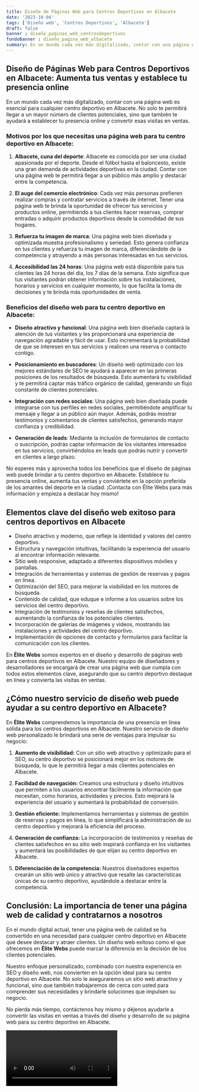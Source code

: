 ```yaml
---
title: Diseño de Páginas Web para Centros Deportivos en Albacete
date: '2023-10-04'
tags: ['Diseño web', 'Centros Deportivos', 'Albacete']
draft: false
banner : diseño_paginas_web_centrosdeportivos
fondoBanner : diseño_pagina_web_albacete
summary: En un mundo cada vez más digitalizado, contar con una página web es esencial para cualquier centro deportivo en Albacete. No solo te permitirá llegar a un mayor número de clientes potenciales, sino que también te ayudará a establecer tu presencia online y convertir esas visitas en ventas.
---
```


## Diseño de Páginas Web para Centros Deportivos en Albacete: Aumenta tus ventas y establece tu presencia online

En un mundo cada vez más digitalizado, contar con una página web es esencial para cualquier centro deportivo en Albacete. No solo te permitirá llegar a un mayor número de clientes potenciales, sino que también te ayudará a establecer tu presencia online y convertir esas visitas en ventas.

### Motivos por los que necesitas una página web para tu centro deportivo en Albacete:

1. **Albacete, cuna del deporte**: Albacete es conocida por ser una ciudad apasionada por el deporte. Desde el fútbol hasta el baloncesto, existe una gran demanda de actividades deportivas en la ciudad. Contar con una página web te permitirá llegar a un público más amplio y destacar entre la competencia.

2. **El auge del comercio electrónico**: Cada vez más personas prefieren realizar compras y contratar servicios a través de internet. Tener una página web te brinda la oportunidad de ofrecer tus servicios y productos online, permitiendo a tus clientes hacer reservas, comprar entradas o adquirir productos deportivos desde la comodidad de sus hogares.

3. **Refuerza tu imagen de marca**: Una página web bien diseñada y optimizada muestra profesionalismo y seriedad. Esto genera confianza en tus clientes y refuerza tu imagen de marca, diferenciándote de la competencia y atrayendo a más personas interesadas en tus servicios.

4. **Accesibilidad las 24 horas**: Una página web está disponible para tus clientes las 24 horas del día, los 7 días de la semana. Esto significa que tus visitantes podrán obtener información sobre tus instalaciones, horarios y servicios en cualquier momento, lo que facilita la toma de decisiones y te brinda más oportunidades de venta.

### Beneficios del diseño web para tu centro deportivo en Albacete:

- **Diseño atractivo y funcional**: Una página web bien diseñada captará la atención de tus visitantes y les proporcionará una experiencia de navegación agradable y fácil de usar. Esto incrementará la probabilidad de que se interesen en tus servicios y realicen una reserva o contacto contigo.

- **Posicionamiento en buscadores**: Un diseño web optimizado con los mejores estándares de SEO te ayudará a aparecer en las primeras posiciones de los resultados de búsqueda. Esto aumentará tu visibilidad y te permitirá captar más tráfico orgánico de calidad, generando un flujo constante de clientes potenciales.

- **Integración con redes sociales**: Una página web bien diseñada puede integrarse con tus perfiles en redes sociales, permitiéndote amplificar tu mensaje y llegar a un público aún mayor. Además, podrás mostrar testimonios y comentarios de clientes satisfechos, generando mayor confianza y credibilidad.

- **Generación de leads**: Mediante la inclusión de formularios de contacto o suscripción, podrás captar información de los visitantes interesados en tus servicios, convirtiéndolos en leads que podrás nutrir y convertir en clientes a largo plazo.

No esperes más y aprovecha todos los beneficios que el diseño de páginas web puede brindar a tu centro deportivo en Albacete. Establece tu presencia online, aumenta tus ventas y conviértete en la opción preferida de los amantes del deporte en la ciudad. ¡Contacta con Élite Webs para más información y empieza a destacar hoy mismo!

<GifSeo />

<Cta />

## Elementos clave del diseño web exitoso para centros deportivos en Albacete

- Diseño atractivo y moderno, que refleje la identidad y valores del centro deportivo.
- Estructura y navegación intuitivas, facilitando la experiencia del usuario al encontrar información relevante.
- Sitio web responsive, adaptado a diferentes dispositivos móviles y pantallas.
- Integración de herramientas y sistemas de gestión de reservas y pagos en línea.
- Optimización del SEO, para mejorar la visibilidad en los motores de búsqueda.
- Contenido de calidad, que eduque e informe a los usuarios sobre los servicios del centro deportivo.
- Integración de testimonios y reseñas de clientes satisfechos, aumentando la confianza de los potenciales clientes.
- Incorporación de galerías de imágenes y videos, mostrando las instalaciones y actividades del centro deportivo.
- Implementación de opciones de contacto y formularios para facilitar la comunicación con los clientes.

En **Élite Webs** somos expertos en el diseño y desarrollo de páginas web para centros deportivos en Albacete. Nuestro equipo de diseñadores y desarrolladores se encargará de crear una página web que cumpla con todos estos elementos clave, asegurando que su centro deportivo destaque en línea y convierta las visitas en ventas.

## ¿Cómo nuestro servicio de diseño web puede ayudar a su centro deportivo en Albacete?

En **Élite Webs** comprendemos la importancia de una presencia en línea sólida para los centros deportivos en Albacete. Nuestro servicio de diseño web personalizado le brindará una serie de ventajas para impulsar su negocio:

1. **Aumento de visibilidad:** Con un sitio web atractivo y optimizado para el SEO, su centro deportivo se posicionará mejor en los motores de búsqueda, lo que le permitirá llegar a más clientes potenciales en Albacete.

2. **Facilidad de navegación:** Creamos una estructura y diseño intuitivos que permiten a los usuarios encontrar fácilmente la información que necesitan, como horarios, actividades y precios. Esto mejorará la experiencia del usuario y aumentará la probabilidad de conversión.

3. **Gestión eficiente:** Implementamos herramientas y sistemas de gestión de reservas y pagos en línea, lo que simplificará la administración de su centro deportivo y mejorará la eficiencia del proceso.

4. **Generación de confianza:** La incorporación de testimonios y reseñas de clientes satisfechos en su sitio web inspirará confianza en los visitantes y aumentará las posibilidades de que elijan su centro deportivo en Albacete.

5. **Diferenciación de la competencia:** Nuestros diseñadores expertos crearán un sitio web único y atractivo que resalte las características únicas de su centro deportivo, ayudándole a destacar entre la competencia.

## Conclusión: La importancia de tener una página web de calidad y contratarnos a nosotros

En el mundo digital actual, tener una página web de calidad se ha convertido en una necesidad para cualquier centro deportivo en Albacete que desee destacar y atraer clientes. Un diseño web exitoso como el que ofrecemos en **Élite Webs** puede marcar la diferencia en la decisión de los clientes potenciales.

Nuestro enfoque personalizado, combinado con nuestra experiencia en SEO y diseño web, nos convierten en la opción ideal para su centro deportivo en Albacete. No solo le aseguraremos un sitio web atractivo y funcional, sino que también trabajaremos de cerca con usted para comprender sus necesidades y brindarle soluciones que impulsen su negocio.

No pierda más tiempo, contáctenos hoy mismo y déjenos ayudarle a convertir las visitas en ventas a través del diseño y desarrollo de su página web para su centro deportivo en Albacete.

<Video />

<CtaBot job='Centros Deportivos' city='Albacete'/>

<Gmaps query='Albacete+españa+maps' />